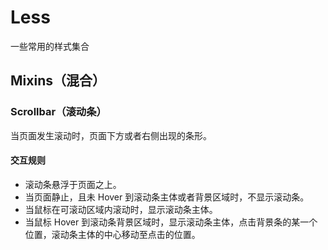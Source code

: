 
# Less

<Subtitle>一些常用的样式集合</Subtitle>

## Mixins（混合）

### Scrollbar（滚动条）

当页面发生滚动时，页面下方或者右侧出现的条形。

#### 交互规则

- 滚动条悬浮于页面之上。
- 当页面静止，且未 Hover 到滚动条主体或者背景区域时，不显示滚动条。
- 当鼠标在可滚动区域内滚动时，显示滚动条主体。
- 当鼠标 Hover 到滚动条背景区域时，显示滚动条主体，点击背景条的某一个位置，滚动条主体的中心移动至点击的位置。

<Canvas>
  <Story id="less-mixins--scrollbar" />
</Canvas>
